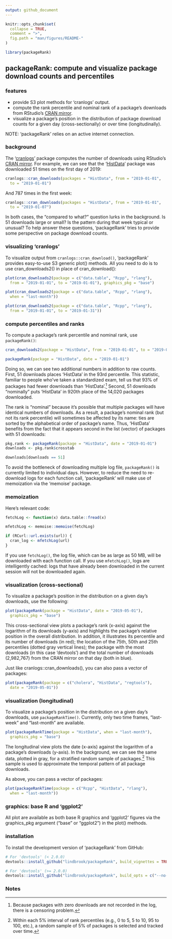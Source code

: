 ```yaml
---
output: github_document
---
```


<!-- README.md is generated from README.Rmd. Please edit that file -->

```r
knitr::opts_chunk$set(
  collapse = TRUE,
  comment = ">",
  fig.path = "man/figures/README-"
)
```

```r
library(packageRank)
```

## packageRank: compute and visualize package download counts and percentiles

### features

* provide S3 plot methods for 'cranlogs' output.
* compute the rank percentile and nominal rank of a package's downloads from RStudio's [CRAN mirror](http://cran-logs.rstudio.com).
* visualize a package's position in the  distribution of package download counts for a given day (cross-sectionally) or over time (longitudinally).

NOTE: 'packageRank' relies on an active internet connection.

### background

The '[cranlogs](https://cran.r-project.org/package=cranlogs)' package computes the number of downloads using RStudio's [CRAN mirror](http://cran-logs.rstudio.com). For example, we can see that the '[HistData](https://cran.r-project.org/package=HistData)' package was downloaded 51 times on the first day of 2019:

```r
cranlogs::cran_downloads(packages = "HistData", from = "2019-01-01",
  to = "2019-01-01")
```

And 787 times in the first week:

```r
cranlogs::cran_downloads(packages = "HistData", from = "2019-01-01",
  to = "2019-01-07")
```

In both cases, the "compared to what?" question lurks in the background. Is 51 downloads large or small? Is the pattern during that week typical or unusual? To help answer these questions, 'packageRank' tries to provide some perspective on package download counts.

### visualizing 'cranlogs'

To visualize output from `cranlogs::cran_download()`, 'packageRank' provides easy-to-use S3 generic plot() methods. All you need to do is to use cran_downloads2() in place of cran_download():

```r
plot(cran_downloads2(package = c("data.table", "Rcpp", "rlang"),
  from = "2019-01-01", to = "2019-01-01"), graphics_pkg = "base")
```

```r
plot(cran_downloads2(package = c("data.table", "Rcpp", "rlang"),
  when = "last-month"))
```

```r
plot(cran_downloads2(package = c("data.table", "Rcpp", "rlang"),
  from = "2019-01-01", to = "2019-01-31"))
```

### compute percentiles and ranks

To compute a package's rank percentile and nominal rank, use `packageRank()`:

```r
cran_downloads2(package = "HistData", from = "2019-01-01", to = "2019-01-01")

packageRank(package = "HistData", date = "2019-01-01")
```

Doing so, we can see two additional numbers in addition to raw counts. First, 51 downloads places 'HistData' in the 93rd percentile. This statistic, familiar to people who've taken a standardized exam, tell us that 93% of packages had fewer downloads than 'HistData'.^[Because packages with zero downloads are not recorded in the log, there is a censoring problem.] Second, 51 downloads "nominally" puts 'HistData' in 920th place of the 14,020 packages downloaded.

The rank is "nominal" because it's possible that multiple packages will have identical numbers of downloads. As a result, a package's nominal rank (but not its rank percentile) will sometimes be affected by its name: ties are sorted by the alphabetical order of package's name. Thus, 'HistData' benefits from the fact that it appears second in the list (vector) of packages with 51 downloads:

```r
pkg.rank <- packageRank(package = "HistData", date = "2019-01-01")
downloads <- pkg.rank$crosstab

downloads[downloads == 51]
```

To avoid the bottleneck of downloading multiple log file, `packageRank()` is currently limited to individual days. However, to reduce the need to re-download logs for each function call, 'packageRank' will make use of memoization via the 'memoise' package.

### memoization

Here's relevant code:

```r
fetchLog <- function(x) data.table::fread(x)

mfetchLog <- memoise::memoise(fetchLog)

if (RCurl::url.exists(url)) {
  cran_log <- mfetchLog(url)
}
```

If you use `fetchLog()`, the log file, which can be as large as 50 MB, will be downloaded with each function call. If you use `mfetchLog()`, logs are intelligently cached: logs that have already been downloaded in the current session will not be downloaded again.

### visualization (cross-sectional)

To visualize a package's position in the distribution on a given day's downloads, use the following:

```r
plot(packageRank(package = "HistData", date = "2019-05-01"),
  graphics_pkg = "base")
```

This cross-sectional view plots a package's rank (x-axis) against the logarithm of its downloads (y-axis) and highlights the package's relative position in the overall distribution. In addition, it illustrates its percentile and its number of downloads (in red); the location of the 75th, 50th and 25th percentiles (dotted gray vertical lines); the package with the most downloads (in this case 'devtools') and the total number of downloads (2,982,767) from the CRAN mirror on that day (both in blue).

Just like cranlogs::cran_downloads(), you can also pass a vector of packages:

```r
plot(packageRank(package = c("cholera", "HistData", "regtools"),
  date = "2019-05-01"))
```

### visualization (longitudinal)

To visualize a package's position in the distribution on a given day's downloads, use `packageRankTime()`. Currently, only two time frames, "last-week" and "last-month" are available.

```r
plot(packageRankTime(package = "HistData", when = "last-month"),
  graphics_pkg = "base")
```

The longitudinal view plots the date (x-axis) against the logarithm of a package's downloads (y-axis). In the background, we can see the same data, plotted in gray, for a stratified random sample of packages.^[Within each 5% interval of rank percentiles (e.g., 0 to 5, 5 to 10, 95 to 100, etc.), a random sample of 5% of packages is selected and tracked over time.] This sample is used to approximate the temporal pattern of all package downloads.

As above, you can pass a vector of packages:

```r
plot(packageRankTime(package = c("Rcpp", "HistData", "rlang"),
  when = "last-month"))
```

### graphics: base R and 'ggplot2'

All plot are available as both base R graphics and 'ggplot2' figures via the graphics_pkg argument ("base" or "ggplot2") in the plot() methods.

### installation

To install the development version of 'packageRank' from GitHub:

```r
# For 'devtools' (< 2.0.0)
devtools::install_github("lindbrook/packageRank", build_vignettes = TRUE)

# For 'devtools' (>= 2.0.0)
devtools::install_github("lindbrook/packageRank", build_opts = c("--no-resave-data", "--no-manual"))
```

### Notes
